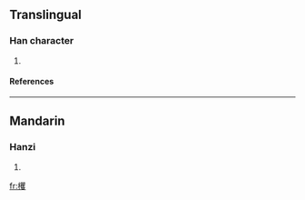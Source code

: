==Translingual==
===Han character===
{{Han char|rn=75|rad=木|as=20|sn=24|four=|canj=木月山水 (DBUE)}}
# {{defn|Han|sort=木20}}
====References====
{{Han ref|kx=0564.060|dkj=15955|dj=0953.090|hdz=21325.140|uh=6B14|ud=27412}}

----
==Mandarin==
===Hanzi===
{{cmn-hanzi|pin=[[jué]] (jue2)|wg=chüeh<sup>2</sup>}}
# {{defn|Mandarin}}

[[fr:欔]]